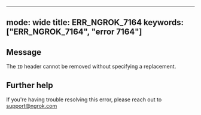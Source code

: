 
---
mode: wide
title: ERR_NGROK_7164
keywords: ["ERR_NGROK_7164", "error 7164"]
---

## Message
The `ID` header cannot be removed without specifying a replacement.




## Further help
If you're having trouble resolving this error, please reach out to [support@ngrok.com](mailto:support@ngrok.com?subject=Help%20with%20ERR_NGROK_7164)

